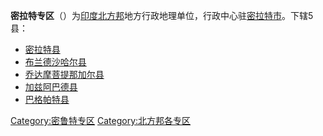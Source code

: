 '''密拉特专区'''（'''{{lang|en|Meerut division}}'''）为[[印度|印度]][[北方邦|北方邦]]地方行政地理单位，行政中心驻[[密拉特|密拉特市]]。下辖5县：
* [[密拉特县|密拉特县]]
* [[布兰德沙哈尔县|布兰德沙哈尔县]]
* [[乔达摩菩提那加尔县|乔达摩菩提那加尔县]]
* [[加兹阿巴德县|加兹阿巴德县]]
* [[巴格帕特县|巴格帕特县]]

{{india-geo-stub}}
[[Category:密鲁特专区|Category:密鲁特专区]]
[[Category:北方邦各专区|Category:北方邦各专区]]